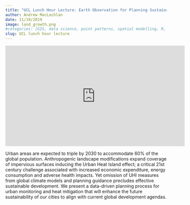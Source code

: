 ```yaml
---
title: "UCL Lunch Hour Lecture: Earth Observation for Planning Sustainable Cities"
author: Andrew MacLachlan
date: 11/19/2019
image: land_growth.png
#categories: [GIS, data science, point patterns, spatial modelling, R, MSc, UCL]
slug: UCL lunch hour lecture
---
```


```{=html}
<iframe width="560" height="315" src="https://www.youtube.com/embed/Rm77JXodreE" title="YouTube video player" frameborder="0" allow="accelerometer; autoplay; clipboard-write; encrypted-media; gyroscope; picture-in-picture" allowfullscreen></iframe>
```
Urban areas are expected to triple by 2030 to accommodate 60% of the global population. Anthropogenic landscape modifications expand coverage of impervious surfaces inducing the Urban Heat Island effect; a critical 21st century challenge associated with increased economic expenditure, energy consumption and adverse health impacts. Yet omission of UHI measures from global climate models and planning guidance precludes effective sustainable development. We present a data-driven planning process for urban monitoring and heat mitigation that will enhance the future sustainability of our cities to align with current global development agendas.
